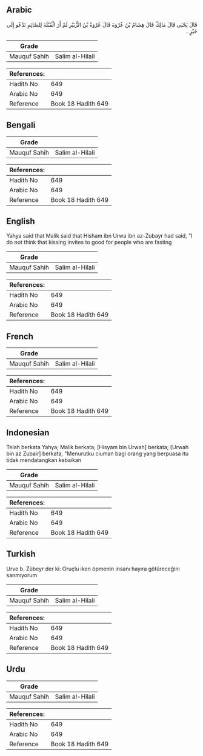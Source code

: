 ## Arabic


<div dir="rtl" lang="ar" style={{fontSize:'larger',backgroundColor:'#f8f9fa',padding:20}}>
قَالَ يَحْيَى قَالَ مَالِكٌ قَالَ هِشَامُ بْنُ عُرْوَةَ قَالَ عُرْوَةُ بْنُ الزُّبَيْرِ لَمْ أَرَ الْقُبْلَةَ لِلصَّائِمِ تَدْعُو إِلَى خَيْرٍ ‏.‏
</div>
<div style={{backgroundColor:'#f8f9fa',padding:20, marginBottom: 10}}><table> <thead> <tr> <th>Grade</th> <th></th> </tr> </thead> <tbody> <tr><td>Mauquf Sahih</td><td>Salim al-Hilali</td></tr></tbody></table><table> <thead> <tr> <th>References:</th> <th></th> </tr> </thead> <tbody><tr><td>Hadith No</td><td>649</td></tr><tr><td>Arabic No</td><td>649</td></tr><tr><td>Reference</td><td>Book 18 Hadith 649</td></tr></tbody></table></div>

## Bengali


<div dir="ltr" lang="bn" style={{fontSize:'larger',backgroundColor:'#f8f9fa',padding:20}}>

</div>
<div style={{backgroundColor:'#f8f9fa',padding:20, marginBottom: 10}}><table> <thead> <tr> <th>Grade</th> <th></th> </tr> </thead> <tbody> <tr><td>Mauquf Sahih</td><td>Salim al-Hilali</td></tr></tbody></table><table> <thead> <tr> <th>References:</th> <th></th> </tr> </thead> <tbody><tr><td>Hadith No</td><td>649</td></tr><tr><td>Arabic No</td><td>649</td></tr><tr><td>Reference</td><td>Book 18 Hadith 649</td></tr></tbody></table></div>

## English


<div dir="ltr" lang="en" style={{fontSize:'larger',backgroundColor:'#f8f9fa',padding:20}}>
Yahya said that Malik said that Hisham ibn Urwa ibn az-Zubayr had said, "I do not think that kissing invites to good for people who are fasting
</div>
<div style={{backgroundColor:'#f8f9fa',padding:20, marginBottom: 10}}><table> <thead> <tr> <th>Grade</th> <th></th> </tr> </thead> <tbody> <tr><td>Mauquf Sahih</td><td>Salim al-Hilali</td></tr></tbody></table><table> <thead> <tr> <th>References:</th> <th></th> </tr> </thead> <tbody><tr><td>Hadith No</td><td>649</td></tr><tr><td>Arabic No</td><td>649</td></tr><tr><td>Reference</td><td>Book 18 Hadith 649</td></tr></tbody></table></div>

## French


<div dir="ltr" lang="fr" style={{fontSize:'larger',backgroundColor:'#f8f9fa',padding:20}}>

</div>
<div style={{backgroundColor:'#f8f9fa',padding:20, marginBottom: 10}}><table> <thead> <tr> <th>Grade</th> <th></th> </tr> </thead> <tbody> <tr><td>Mauquf Sahih</td><td>Salim al-Hilali</td></tr></tbody></table><table> <thead> <tr> <th>References:</th> <th></th> </tr> </thead> <tbody><tr><td>Hadith No</td><td>649</td></tr><tr><td>Arabic No</td><td>649</td></tr><tr><td>Reference</td><td>Book 18 Hadith 649</td></tr></tbody></table></div>

## Indonesian


<div dir="ltr" lang="id" style={{fontSize:'larger',backgroundColor:'#f8f9fa',padding:20}}>
Telah berkata Yahya; Malik berkata; [Hisyam bin Urwah] berkata; [Urwah bin az Zubair] berkata, "Menurutku ciuman bagi orang yang berpuasa itu tidak mendatangkan kebaikan
</div>
<div style={{backgroundColor:'#f8f9fa',padding:20, marginBottom: 10}}><table> <thead> <tr> <th>Grade</th> <th></th> </tr> </thead> <tbody> <tr><td>Mauquf Sahih</td><td>Salim al-Hilali</td></tr></tbody></table><table> <thead> <tr> <th>References:</th> <th></th> </tr> </thead> <tbody><tr><td>Hadith No</td><td>649</td></tr><tr><td>Arabic No</td><td>649</td></tr><tr><td>Reference</td><td>Book 18 Hadith 649</td></tr></tbody></table></div>

## Turkish


<div dir="ltr" lang="tr" style={{fontSize:'larger',backgroundColor:'#f8f9fa',padding:20}}>
Urve b. Zübeyr der ki: Oruçlu iken öpmenin insanı hayıra gö­türeceğini sanmıyorum
</div>
<div style={{backgroundColor:'#f8f9fa',padding:20, marginBottom: 10}}><table> <thead> <tr> <th>Grade</th> <th></th> </tr> </thead> <tbody> <tr><td>Mauquf Sahih</td><td>Salim al-Hilali</td></tr></tbody></table><table> <thead> <tr> <th>References:</th> <th></th> </tr> </thead> <tbody><tr><td>Hadith No</td><td>649</td></tr><tr><td>Arabic No</td><td>649</td></tr><tr><td>Reference</td><td>Book 18 Hadith 649</td></tr></tbody></table></div>

## Urdu


<div dir="rtl" lang="ur" style={{fontSize:'larger',backgroundColor:'#f8f9fa',padding:20}}>

</div>
<div style={{backgroundColor:'#f8f9fa',padding:20, marginBottom: 10}}><table> <thead> <tr> <th>Grade</th> <th></th> </tr> </thead> <tbody> <tr><td>Mauquf Sahih</td><td>Salim al-Hilali</td></tr></tbody></table><table> <thead> <tr> <th>References:</th> <th></th> </tr> </thead> <tbody><tr><td>Hadith No</td><td>649</td></tr><tr><td>Arabic No</td><td>649</td></tr><tr><td>Reference</td><td>Book 18 Hadith 649</td></tr></tbody></table></div>